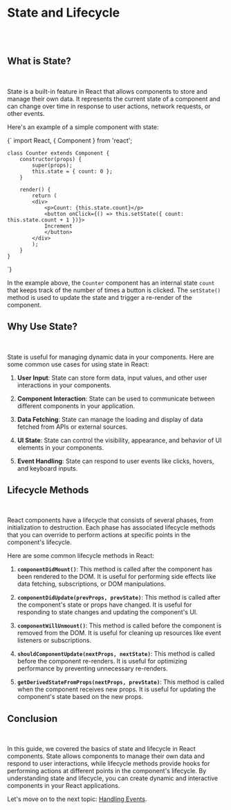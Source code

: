 
# State and Lifecycle
<br/><br/>
## What is State?
<br/>

State is a built-in feature in React that allows components to store and manage their own data. It represents the current state of a component and can change over time in response to user actions, network requests, or other events.

Here's an example of a simple component with state:

<CopyableCode language="jsx">
{`  import React, { Component } from 'react';

    class Counter extends Component {
        constructor(props) {
            super(props);
            this.state = { count: 0 };
        }

        render() {
            return (
            <div>
                <p>Count: {this.state.count}</p>
                <button onClick={() => this.setState({ count: this.state.count + 1 })}>
                Increment
                </button>
            </div>
            );
        }
    }

`}
</CopyableCode>

In the example above, the `Counter` component has an internal state `count` that keeps track of the number of times a button is clicked. The `setState()` method is used to update the state and trigger a re-render of the component.

## Why Use State?
<br/>

State is useful for managing dynamic data in your components. Here are some common use cases for using state in React:

1. **User Input**: State can store form data, input values, and other user interactions in your components.

2. **Component Interaction**: State can be used to communicate between different components in your application.

3. **Data Fetching**: State can manage the loading and display of data fetched from APIs or external sources.

4. **UI State**: State can control the visibility, appearance, and behavior of UI elements in your components.

5. **Event Handling**: State can respond to user events like clicks, hovers, and keyboard inputs.

## Lifecycle Methods
<br/>

React components have a lifecycle that consists of several phases, from initialization to destruction. Each phase has associated lifecycle methods that you can override to perform actions at specific points in the component's lifecycle.

Here are some common lifecycle methods in React:

1. **`componentDidMount()`**: This method is called after the component has been rendered to the DOM. It is useful for performing side effects like data fetching, subscriptions, or DOM manipulations.

2. **`componentDidUpdate(prevProps, prevState)`**: This method is called after the component's state or props have changed. It is useful for responding to state changes and updating the component's UI.

3. **`componentWillUnmount()`**: This method is called before the component is removed from the DOM. It is useful for cleaning up resources like event listeners or subscriptions.

4. **`shouldComponentUpdate(nextProps, nextState)`**: This method is called before the component re-renders. It is useful for optimizing performance by preventing unnecessary re-renders.

5. **`getDerivedStateFromProps(nextProps, prevState)`**: This method is called when the component receives new props. It is useful for updating the component's state based on the new props.

## Conclusion
<br/>

In this guide, we covered the basics of state and lifecycle in React components. State allows components to manage their own data and respond to user interactions, while lifecycle methods provide hooks for performing actions at different points in the component's lifecycle. By understanding state and lifecycle, you can create dynamic and interactive components in your React applications.

Let's move on to the next topic: [Handling Events](/HandlingEvents).
<br/><br/>
